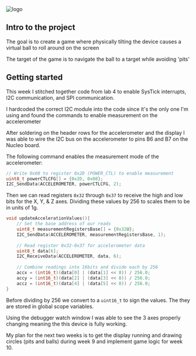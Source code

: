
<div className={styles["Welcome"]}>

<div className={styles["logo"]}>
  <img src={projectPhoto} className={styles["mainPhoto"]} alt="logo" />
</div>

## Intro to the project

The goal is to create a game where physically tilting the device causes a virtual ball to roll around on the screen  

The target of the game is to navigate the ball to a target while avoiding 'pits'

## Getting started  

This week I stitched together code from lab 4 to enable SysTick interrupts, I2C communication, and SPI communication.  

I hardcoded the correct I2C module into the code since it's the only one I'm using and found the commands to enable measurement on the accelerometer

After soldering on the header rows for the accelerometer and the display I was able to wire the I2C bus on the accelerometer to pins B6 and B7 on the
Nucleo board.

The following command enables the measurement mode of the accelerometer:
```c
// Write 0x08 to register 0x2D (POWER_CTL) to enable measurement
uint8_t powerCTLCFG[] = {0x2D, 0x08};
I2C_SendData(ACCELEROMETER, powerCTLCFG, 2);
```

Then we can read registers `0x32` through `0x37` to receive the high and low bits for the X, Y, & Z axes. Dividing these values by 256 to
scales them to be in units of 1g.

```c
void updateAccelerationValues(){	
	// Set the base address of our reads
	uint8_t measurementRegistersBase[] = {0x32U};
	I2C_SendData(ACCELEROMETER, measurementRegistersBase, 1);
	
	// Read register 0x32-0x37 for accelerometer data
	uint8_t data[6];
	I2C_ReceiveData(ACCELEROMETER, data, 6);
	
	// Combine readings into 16bits and divide each by 256
	accx = (int16_t)(data[0] | (data[1] << 8)) / 256.0;
	accy = (int16_t)(data[2] | (data[3] << 8)) / 256.0;
	accz = (int16_t)(data[4] | (data[5] << 8)) / 256.0;
}
```
Before dividing by 256 we convert to a `uint16_t` to sign the values. The they are stored in global scope variables.  

Using the debugger watch window I was able to see the 3 axes properly changing meaning the this device is fully working.  

My plan for the next two weeks is to get the display running and drawing circles (pits and balls) during week 9 and implement game logic for week 10.
</div>